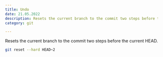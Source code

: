 ```yaml
---
title: Undo
date: 21.05.2022
description: Resets the current branch to the commit two steps before the current HEAD.
category: git

---
```


Resets the current branch to the commit two steps before the current HEAD.

```bash
git reset --hard HEAD~2
```

